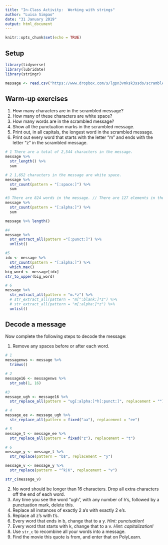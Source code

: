 ```yaml
---
title: "In-Class Activity:  Working with strings"
author: "Luisa Simpao"
date: "31 January 2019"
output: html_document
---
```


```r
knitr::opts_chunk$set(echo = TRUE)
```

## Setup


```r

library(tidyverse)
library(lubridate)
library(stringr)

message <- read.csv("https://www.dropbox.com/s/lgpn3vmksk3ssdo/scrambled_message.txt?dl=1", stringsAsFactors = FALSE)$Word
```


## Warm-up exercises

1. How many characters are in the scrambled message?
2. How many of these characters are white space?
3. How many words are in the scrambled message?
4. Show all the punctuation marks in the scrambled message.
5. Print out, in all capitals, the longest word in the scrambled message.
6. Print out every word that starts with the letter "m" and ends with the letter "z" in the scrambled message.

```R

# 1 There are a total of 2,544 characters in the message.
message %>%
  str_length() %>% 
  sum

# 2 1,652 characters in the message are white space.
message %>%
  str_count(pattern = "[:space:]") %>% 
  sum

#3 There are 824 words in the message. // There are 127 elements in the data set.
message %>% 
  str_count(pattern = "[:alpha:]") %>%
  sum

message %>% length()

#4
message %>% 
  str_extract_all(pattern ="[:punct:]") %>%
  unlist()

#5
idx <- message %>% 
  str_count(pattern = "[:alpha:]") %>%
  which.max()
big_word <- message[idx]
str_to_upper(big_word)

# 6
message %>% 
  str_extract_all(pattern = "m.*z") %>%
  # str_extract_all(pattern = "m[^:blank:]*z") %>%
  # str_extract_all(pattern = "m[:alpha:]*z") %>%
  unlist()

```

## Decode a message

Now complete the following steps to decode the message:

1. Remove any spaces before or after each word.
```R
# 1
messagenws <- message %>% 
  trimws()

# 2
message16 <- messagenws %>% 
  str_sub(1, 16)

#3
message_ugh <- message16 %>%
  str_replace_all(pattern = "ug[:alpha:]*h[:punct:]", replacement = "")

# 4
message_ee <- message_ugh %>%
  str_replace_all(pattern = fixed("aa"), replacement = "ee")

# 5
message_t <- message_ee %>%
  str_replace_all(pattern = fixed("z"), replacement = "t")

# 6
message_y <- message_t %>%
  str_replace(pattern = "b$", replacement = "y")

message_v <- message_y %>%
  str_replace(pattern = "^k|K", replacement = "v")

str_c(message_v)

```
2. No word should be longer than 16 characters. Drop all extra characters off the end of each word.
3. Any time you see the word "ugh", with any number of h's, followed by a punctuation mark, delete this.
4. Replace all instances of exactly 2 a's with exactly 2 e's.
5. Replace all z's with t's.
6. Every word that ends in b, change that to a y.  *Hint: punctuation!*
7. Every word that starts with k, change that to a v.  *Hint: capitalization!*
8. Use `str_c` to recombine all your words into a message.
9. Find the movie this quote is from, and enter that on PolyLearn.
